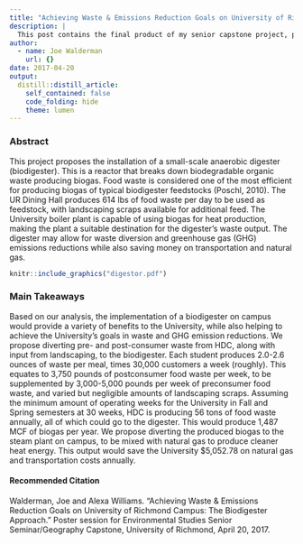 ```yaml
---
title: "Achieving Waste & Emissions Reduction Goals on University of Richmond Campus"
description: |
  This post contains the final product of my senior capstone project, proposing the implementation of an anaerobic digestor on the University of Richmond campus.
author:
  - name: Joe Walderman
    url: {}
date: 2017-04-20
output:
  distill::distill_article:
    self_contained: false
    code_folding: hide
    theme: lumen
---
```


### **Abstract**

This project proposes the installation of a small-scale anaerobic digester (biodigester). This is a reactor that breaks down biodegradable organic waste producing biogas. Food waste is considered one of the most efficient for producing biogas of typical biodigester feedstocks (Poschl, 2010). The UR Dining Hall produces 614 lbs of food waste per day to be used as feedstock, with landscaping scraps available for additional feed. The University boiler plant is capable of using biogas for heat production, making the plant a suitable destination for the digester's waste output. The digester may allow for waste diversion and greenhouse gas (GHG) emissions reductions while also saving money on transportation and natural gas.

```r
knitr::include_graphics("digestor.pdf")
```


### **Main Takeaways**

Based on our analysis, the implementation of a biodigester on campus would provide a
variety of benefits to the University, while also helping to achieve the University's goals in waste
and GHG emission reductions. We propose diverting pre- and post-consumer waste from HDC,
along with input from landscaping, to the biodigester. Each student produces 2.0-2.6 ounces of
waste per meal, times 30,000 customers a week (roughly). This equates to 3,750 pounds of postconsumer food waste per week, to be supplemented by 3,000-5,000 pounds per week of preconsumer food waste, and varied but negligible amounts of landscaping scraps. Assuming the minimum amount of operating weeks for the University in Fall and Spring semesters at 30 weeks, HDC is producing 56 tons of food waste annually, all of which could go to the digester. This would produce 1,487 MCF of biogas per year. We propose diverting the produced biogas to the steam plant on campus, to be mixed with natural gas to produce cleaner heat energy. This output would save the University $5,052.78 on natural gas and transportation costs annually.

#### **Recommended Citation**
Walderman, Joe and Alexa Williams. "Achieving Waste & Emissions Reduction Goals on University of Richmond Campus: The Biodigester Approach." Poster session for Environmental Studies Senior Seminar/Geography Capstone, University of Richmond, April 20, 2017.


